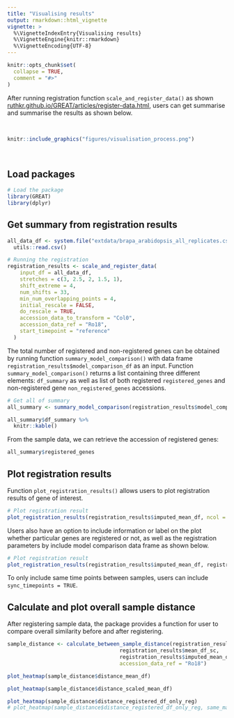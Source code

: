 ```yaml
---
title: "Visualising results"
output: rmarkdown::html_vignette
vignette: >
  %\VignetteIndexEntry{Visualising results}
  %\VignetteEngine{knitr::rmarkdown}
  %\VignetteEncoding{UTF-8}
---
```


```r
knitr::opts_chunk$set(
  collapse = TRUE,
  comment = "#>"
)
```

After running registration function `scale_and_register_data()` as shown [ruthkr.github.io/GREAT/articles/register-data.html](https://ruthkr.github.io/GREAT/articles/register-data.html), users can get summarise and summarise the results as shown below. 

<br>

```r
knitr::include_graphics("figures/visualisation_process.png")
```

<br>

## Load packages

```r
# Load the package
library(GREAT)
library(dplyr)
```

## Get summary from registration results

```r
all_data_df <- system.file("extdata/brapa_arabidopsis_all_replicates.csv", package = "GREAT") %>%
  utils::read.csv()

# Running the registration
registration_results <- scale_and_register_data(
    input_df = all_data_df,
    stretches = c(3, 2.5, 2, 1.5, 1),
    shift_extreme = 4,
    num_shifts = 33,
    min_num_overlapping_points = 4,
    initial_rescale = FALSE,
    do_rescale = TRUE,
    accession_data_to_transform = "Col0",
    accession_data_ref = "Ro18",
    start_timepoint = "reference"
  )
```

The total number of registered and non-registered genes can be obtained by running function `summary_model_comparison()` with data frame `registration_results$model_comparison_df` as an input. Function `summary_model_comparison()` returns a list containing three different elements: `df_summary` as well as list of both registered `registered_genes` and non-registered gene `non_registered_genes` accessions. 

```r
# Get all of summary
all_summary <- summary_model_comparison(registration_results$model_comparison_df)

all_summary$df_summary %>% 
  knitr::kable()
```


From the sample data, we can retrieve the accession of registered genes:

```r
all_summary$registered_genes
```

## Plot registration results

Function `plot_registration_results()` allows users to plot registration results of gene of interest. 

```r
# Plot registration result
plot_registration_results(registration_results$imputed_mean_df, ncol = 3)
```
Users also have an option to include information or label on the plot whether particular genes are registered or not, as well as the registration parameters by include model comparison data frame as shown below. 

```r
# Plot registration result
plot_registration_results(registration_results$imputed_mean_df, registration_results$model_comparison_df, ncol = 3)
```

To only include same time points between samples, users can include `sync_timepoints = TRUE`.

## Calculate and plot overall sample distance

After registering sample data, the package provides a function for user to compare overall similarity before and after registering. 

```r
sample_distance <- calculate_between_sample_distance(registration_results$mean_df, 
                                    registration_results$mean_df_sc, 
                                    registration_results$imputed_mean_df, 
                                    accession_data_ref = "Ro18")
```

```r
plot_heatmap(sample_distance$distance_mean_df)
```

```r
plot_heatmap(sample_distance$distance_scaled_mean_df)
```

```r
plot_heatmap(sample_distance$distance_registered_df_only_reg)
# plot_heatmap(sample_distance$distance_registered_df_only_reg, same_max_timepoint = TRUE, same_min_timepoint = TRUE)
```



